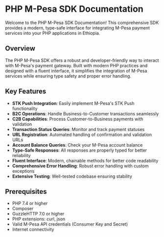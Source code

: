 # PHP M-Pesa SDK Documentation

Welcome to the PHP M-Pesa SDK Documentation! This comprehensive SDK provides a modern, type-safe interface for integrating M-Pesa payment services into your PHP applications in Ethiopia.

## Overview

The PHP M-Pesa SDK offers a robust and developer-friendly way to interact with M-Pesa's payment gateway. Built with modern PHP practices and designed with a fluent interface, it simplifies the integration of M-Pesa services while ensuring type safety and proper error handling.

## Key Features

- **STK Push Integration**: Easily implement M-Pesa's STK Push functionality
- **B2C Operations**: Handle Business-to-Customer transactions seamlessly
- **C2B Capabilities**: Process Customer-to-Business payments with validation
- **Transaction Status Queries**: Monitor and track payment statuses
- **URL Registration**: Automated handling of confirmation and validation URLs
- **Account Balance Queries**: Check your M-Pesa account balance
- **Type-Safe Responses**: All responses are properly typed for better reliability
- **Fluent Interface**: Modern, chainable methods for better code readability
- **Comprehensive Error Handling**: Robust error handling with custom exceptions
- **Extensive Testing**: Well-tested codebase ensuring stability

## Prerequisites

- PHP 7.4 or higher
- Composer
- GuzzleHTTP 7.0 or higher
- PHP extensions: curl, json
- Valid M-Pesa API credentials (Consumer Key and Secret)
- Internet connectivity

